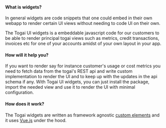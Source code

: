 #### What is widgets?

In general widgets are code snippets that one could embed in their own webapp to render certain UI views without needing to code UI on their own.

The Togai UI widgets is a embeddable javascript code for our customers to be able to render principal togai views such as metrics, credit transactions, invoices etc for one of your accounts amidst of your own layout in your app.

#### How will it help you?

If you want to render say for instance customer's usage or cost metrics you need to fetch data from the togai's REST api and write custom implementation to render the UI and to keep up with the updates in the api schema if any. With Togai UI widgets, you can just install the package, import the needed view and use it to render the UI with minimal configuration.

#### How does it work?

The Togai widgets are written as framework agnostic [custom elements](https://developer.mozilla.org/en-US/docs/Web/API/Web_components/Using_custom_elements) and it uses [Vue.js](https://vuejs.org/) under the hood.
